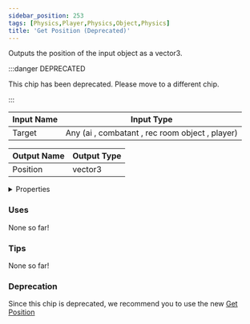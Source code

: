 ```yaml
---
sidebar_position: 253
tags: [Physics,Player,Physics,Object,Physics]
title: 'Get Position (Deprecated)'
---
```


Outputs the position of the input object as a vector3.

:::danger DEPRECATED

This chip has been deprecated. Please move to a different chip.

:::


<EsbSvg />

| Input Name | Input Type |
|-----------|-----------|
| Target | Any (ai , combatant , rec room object , player) |

| Output Name | Output Type |
|-----------|-----------|
| Position | vector3 |


<details>
  <summary>Properties</summary>
  <div>
    <div>
    <table>
      <thead>
        <tr>
          <th>Is beta required?</th>
          <th>❌</th>
        </tr>
        <tr>
          <th>Is this chip a trolling risk?</th>
          <th>❌</th>
        </tr>
        <tr>
          <th>Is this chip a role assignment risk?</th>
          <th>❌</th>
        </tr>
        <tr>
          <th>Chip UUID</th>
          <th>a8c52ef2-17bf-47e6-9084-3e5623584b48</th>
        </tr>
      </thead>
    </table>
    </div>
  </div>
</details>

### Uses

None so far!

### Tips

None so far!

### Deprecation

Since this chip is deprecated, we recommend you to use the new [Get Position](./5f6a8ee8-8a87-4da2-851f-fda89cc62344)
